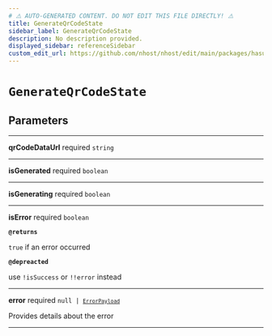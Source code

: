 ```yaml
---
# ⚠️ AUTO-GENERATED CONTENT. DO NOT EDIT THIS FILE DIRECTLY! ⚠️
title: GenerateQrCodeState
sidebar_label: GenerateQrCodeState
description: No description provided.
displayed_sidebar: referenceSidebar
custom_edit_url: https://github.com/nhost/nhost/edit/main/packages/hasura-auth-js/src/promises/mfa.ts#L12
---
```


# `GenerateQrCodeState`

## Parameters

---

**<span className="parameter-name">qrCodeDataUrl</span>** <span className="optional-status">required</span> <code>string</code>

---

**<span className="parameter-name">isGenerated</span>** <span className="optional-status">required</span> <code>boolean</code>

---

**<span className="parameter-name">isGenerating</span>** <span className="optional-status">required</span> <code>boolean</code>

---

**<span className="parameter-name">isError</span>** <span className="optional-status">required</span> <code>boolean</code>

**`@returns`**

`true` if an error occurred

**`@depreacted`**

use `!isSuccess` or `!!error` instead

---

**<span className="parameter-name">error</span>** <span className="optional-status">required</span> <code>null &#124; [`ErrorPayload`](/reference/docgen/react/types/error-payload)</code>

Provides details about the error

---
